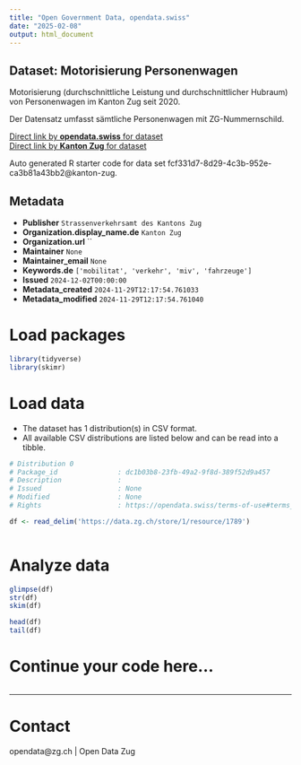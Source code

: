 ```yaml
---
title: "Open Government Data, opendata.swiss"
date: "2025-02-08"
output: html_document
---
```


## Dataset: Motorisierung Personenwagen

Motorisierung (durchschnittliche Leistung und durchschnittlicher Hubraum) von Personenwagen im Kanton Zug seit 2020.

Der Datensatz umfasst sämtliche Personenwagen mit ZG-Nummernschild.

[Direct link by **opendata.swiss** for dataset](https://opendata.swiss/de/dataset/motorisierung-personenwagen)<br>
[Direct link by **Kanton Zug** for dataset]()

Auto generated R starter code for data set fcf331d7-8d29-4c3b-952e-ca3b81a43bb2@kanton-zug.

## Metadata

- **Publisher** `Strassenverkehrsamt des Kantons Zug`
- **Organization.display_name.de** `Kanton Zug`
- **Organization.url** ``
- **Maintainer** `None`
- **Maintainer_email** `None`
- **Keywords.de** `['mobilitat', 'verkehr', 'miv', 'fahrzeuge']`
- **Issued** `2024-12-02T00:00:00`
- **Metadata_created** `2024-11-29T12:17:54.761033`
- **Metadata_modified** `2024-11-29T12:17:54.761040`


# Load packages

```r

library(tidyverse)
library(skimr)

```

# Load data

-   The dataset has 1 distribution(s) in CSV format.
-   All available CSV distributions are listed below and can be read into a tibble.

```r

# Distribution 0
# Package_id               : dc1b03b8-23fb-49a2-9f8d-389f52d9a457
# Description              : 
# Issued                   : None
# Modified                 : None
# Rights                   : https://opendata.swiss/terms-of-use#terms_by

df <- read_delim('https://data.zg.ch/store/1/resource/1789')



```

# Analyze data

```r

glimpse(df)
str(df)
skim(df)

head(df)
tail(df)

```

# Continue your code here...

```r

```

------------------------------------------------------------------------

# Contact

opendata@zg.ch | Open Data Zug
